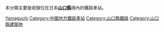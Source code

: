 本分類主要是收錄位在日本'''[[山口縣|山口縣]]'''境內的鐵路車站。
{{日本行政區劃分類導航|鐵路車站}}
{{Commonscat|Train stations in Yamaguchi prefecture}}

[[Category:日本各都道府縣鐵路車站|Yamaguchi]]
[[Category:中國地方鐵路車站|Category:中國地方鐵路車站]]
[[Category:山口縣鐵路|Category:山口縣鐵路]]
[[Category:山口縣建築物|Category:山口縣建築物]]